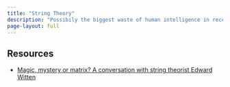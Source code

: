 ```yaml
---
title: "String Theory"
description: "Possibily the biggest waste of human intelligence in recent history"
page-layout: full
---
```


## Resources

- [Magic, mystery or matrix? A conversation with string theorist Edward Witten](https://www.joachim-herz-stiftung.de/en/about-us/prices/hamburg-prize-for-theoretical-physics/edward-witten)
